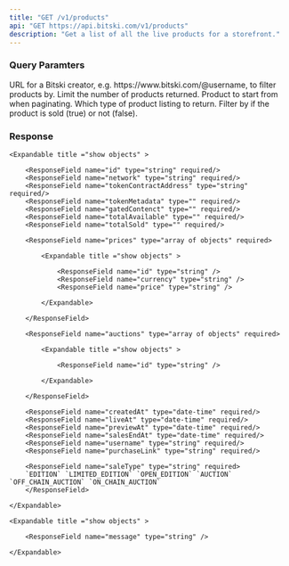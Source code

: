```yaml
---
title: "GET /v1/products"
api: "GET https://api.bitski.com/v1/products"
description: "Get a list of all the live products for a storefront."
---
```


### Query Paramters

<ParamField query="baseUrl" type="string" default="https://www.bitski.com/@bitski">
  URL for a Bitski creator, e.g. https://www.bitski.com/@username, to filter
  products by.
</ParamField>

<ParamField query="limit" type="integer">
  Limit the number of products returned.
</ParamField>

<ParamField query="offset" type="integer" >
Product to start from when paginating.

</ParamField>

<ParamField query="saleType" type="string">
  Which type of product listing to return.
</ParamField>

<ParamField query="sold" type="boolean">
  Filter by if the product is sold (true) or not (false).
</ParamField>

### Response

<ParamField body="products" type="array of objects" required>

    <Expandable title ="show objects" >

        <ResponseField name="id" type="string" required/>
        <ResponseField name="network" type="string" required/>
        <ResponseField name="tokenContractAddress" type="string" required/>
        <ResponseField name="tokenMetadata" type="" required/>
        <ResponseField name="gatedContenct" type="" required/>
        <ResponseField name="totalAvailable" type="" required/>
        <ResponseField name="totalSold" type="" required/>

        <ResponseField name="prices" type="array of objects" required>

            <Expandable title ="show objects" >

                <ResponseField name="id" type="string" />
                <ResponseField name="currency" type="string" />
                <ResponseField name="price" type="string" />

            </Expandable>

        </ResponseField>

        <ResponseField name="auctions" type="array of objects" required>

            <Expandable title ="show objects" >

                <ResponseField name="id" type="string" />

            </Expandable>

        </ResponseField>

        <ResponseField name="createdAt" type="date-time" required/>
        <ResponseField name="liveAt" type="date-time" required/>
        <ResponseField name="previewAt" type="date-time" required/>
        <ResponseField name="salesEndAt" type="date-time" required/>
        <ResponseField name="username" type="string" required/>
        <ResponseField name="purchaseLink" type="string" required/>

        <ResponseField name="saleType" type="string" required>
        `EDITION` `LIMITED_EDITION` `OPEN_EDITION` `AUCTION` `OFF_CHAIN_AUCTION` `ON_CHAIN_AUCTION`
        </ResponseField>

    </Expandable>

</ParamField>

<ParamField body= "error" type="object" required >
  
    <Expandable title ="show objects" >

        <ResponseField name="message" type="string" />

    </Expandable>

</ParamField>

